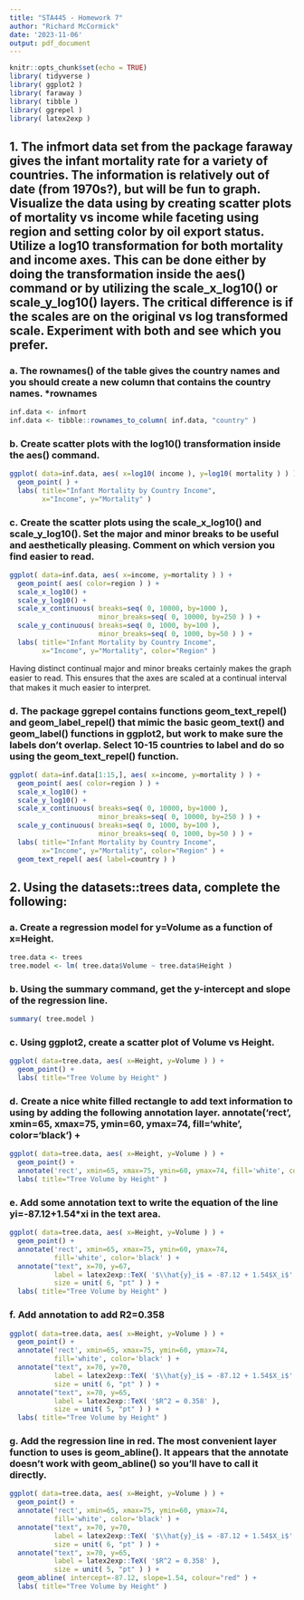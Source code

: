 ```yaml
---
title: "STA445 - Homework 7"
author: "Richard McCormick"
date: '2023-11-06'
output: pdf_document
---
```


```r
knitr::opts_chunk$set(echo = TRUE)
library( tidyverse )
library( ggplot2 )
library( faraway )
library( tibble )
library( ggrepel )
library( latex2exp )
```

## 1. The infmort data set from the package faraway gives the infant mortality rate for a variety of countries. The information is relatively out of date (from 1970s?), but will be fun to graph. Visualize the data using by creating scatter plots of mortality vs income while faceting using region and setting color by oil export status. Utilize a log10 transformation for both mortality and income axes. This can be done either by doing the transformation inside the aes() command or by utilizing the scale_x_log10() or scale_y_log10() layers. The critical difference is if the scales are on the original vs log transformed scale. Experiment with both and see which you prefer.

### a. The rownames() of the table gives the country names and you should create a new column that contains the country names. *rownames

```r
inf.data <- infmort
inf.data <- tibble::rownames_to_column( inf.data, "country" )
```

### b. Create scatter plots with the log10() transformation inside the aes() command.

```r
ggplot( data=inf.data, aes( x=log10( income ), y=log10( mortality ) ) ) +
  geom_point( ) +
  labs( title="Infant Mortality by Country Income",
        x="Income", y="Mortality" )
```

### c. Create the scatter plots using the scale_x_log10() and scale_y_log10(). Set the major and minor breaks to be useful and aesthetically pleasing. Comment on which version you find easier to read.

```r
ggplot( data=inf.data, aes( x=income, y=mortality ) ) +
  geom_point( aes( color=region ) ) +
  scale_x_log10() +
  scale_y_log10() +
  scale_x_continuous( breaks=seq( 0, 10000, by=1000 ), 
                      minor_breaks=seq( 0, 10000, by=250 ) ) +
  scale_y_continuous( breaks=seq( 0, 1000, by=100 ),
                      minor_breaks=seq( 0, 1000, by=50 ) ) +
  labs( title="Infant Mortality by Country Income",
        x="Income", y="Mortality", color="Region" )
```

Having distinct continual major and minor breaks certainly makes the graph easier to read. This ensures that the axes are scaled at a continual interval that makes it much easier to interpret.

### d. The package ggrepel contains functions geom_text_repel() and geom_label_repel() that mimic the basic geom_text() and geom_label() functions in ggplot2, but work to make sure the labels don’t overlap. Select 10-15 countries to label and do so using the geom_text_repel() function.

```r
ggplot( data=inf.data[1:15,], aes( x=income, y=mortality ) ) +
  geom_point( aes( color=region ) ) +
  scale_x_log10() +
  scale_y_log10() +
  scale_x_continuous( breaks=seq( 0, 10000, by=1000 ), 
                      minor_breaks=seq( 0, 10000, by=250 ) ) +
  scale_y_continuous( breaks=seq( 0, 1000, by=100 ),
                      minor_breaks=seq( 0, 1000, by=50 ) ) +
  labs( title="Infant Mortality by Country Income",
        x="Income", y="Mortality", color="Region" ) +
  geom_text_repel( aes( label=country ) )
```

\newpage
## 2. Using the datasets::trees data, complete the following:

### a. Create a regression model for y=Volume as a function of x=Height.

```r
tree.data <- trees
tree.model <- lm( tree.data$Volume ~ tree.data$Height )
```

### b. Using the summary command, get the y-intercept and slope of the regression line.

```r
summary( tree.model )
```

### c. Using ggplot2, create a scatter plot of Volume vs Height.

```r
ggplot( data=tree.data, aes( x=Height, y=Volume ) ) +
  geom_point() + 
  labs( title="Tree Volume by Height" )
```

### d. Create a nice white filled rectangle to add text information to using by adding the following annotation layer. annotate('rect', xmin=65, xmax=75, ymin=60, ymax=74, fill='white', color='black') +

```r
ggplot( data=tree.data, aes( x=Height, y=Volume ) ) +
  geom_point() +
  annotate('rect', xmin=65, xmax=75, ymin=60, ymax=74, fill='white', color='black') +
  labs( title="Tree Volume by Height" )
```

### e. Add some annotation text to write the equation of the line yi=-87.12+1.54*xi in the text area.

```r
ggplot( data=tree.data, aes( x=Height, y=Volume ) ) +
  geom_point() +
  annotate('rect', xmin=65, xmax=75, ymin=60, ymax=74,
           fill='white', color='black' ) +
  annotate("text", x=70, y=67, 
           label = latex2exp::TeX( '$\\hat{y}_i$ = -87.12 + 1.54$X_i$' ),
           size = unit( 6, "pt" ) ) +
  labs( title="Tree Volume by Height" )
```

### f. Add annotation to add R2=0.358

```r
ggplot( data=tree.data, aes( x=Height, y=Volume ) ) +
  geom_point() +
  annotate('rect', xmin=65, xmax=75, ymin=60, ymax=74,
           fill='white', color='black' ) +
  annotate("text", x=70, y=70, 
           label = latex2exp::TeX( '$\\hat{y}_i$ = -87.12 + 1.54$X_i$' ),
           size = unit( 6, "pt" ) ) +
  annotate("text", x=70, y=65, 
           label = latex2exp::TeX( '$R^2 = 0.358' ),
           size = unit( 5, "pt" ) ) +
  labs( title="Tree Volume by Height" )
```

### g. Add the regression line in red. The most convenient layer function to uses is geom_abline(). It appears that the annotate doesn’t work with geom_abline() so you’ll have to call it directly.

```r
ggplot( data=tree.data, aes( x=Height, y=Volume ) ) +
  geom_point() +
  annotate('rect', xmin=65, xmax=75, ymin=60, ymax=74,
           fill='white', color='black' ) +
  annotate("text", x=70, y=70, 
           label = latex2exp::TeX( '$\\hat{y}_i$ = -87.12 + 1.54$X_i$' ),
           size = unit( 6, "pt" ) ) +
  annotate("text", x=70, y=65, 
           label = latex2exp::TeX( '$R^2 = 0.358' ),
           size = unit( 5, "pt" ) ) +
  geom_abline( intercept=-87.12, slope=1.54, colour="red" ) +
  labs( title="Tree Volume by Height" )
```